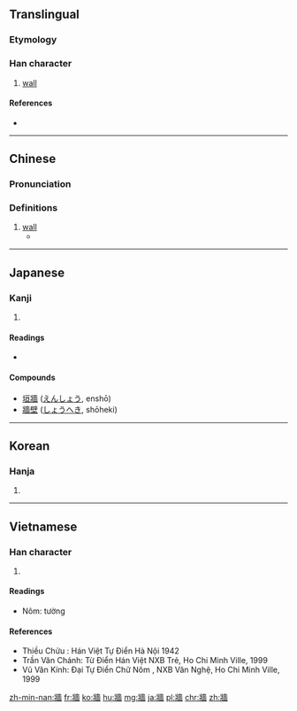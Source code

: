 {{also|墙|墻}}
==Translingual==

===Etymology===
{{Han compound|爿|嗇|c1=s|c2=p|t1=wood|ls=psc}}

===Han character===
{{Han char|rn=90|rad=爿|as=13|sn=17|four=2426<sub>1</sub>|canj=女一土人田 (VMGOW)}}

# [[wall]]

====References====
* {{Han ref|kx=0692.290|dkj=19806|dj=1105.200|hdz=42378.220|uh=7246|ud=29254|bh=C0F0|bd=49392}}

----
==Chinese==
{{zh-forms|s=墙}}

===Pronunciation===
{{zh-pron
|m=qiáng
|c=coeng4
|cat=n
}}

===Definitions===
{{zh-noun|mw=[[面]],[[堵]]}}

# [[wall]]
#* {{zh-usex|'''牆''' 上 有 張 地圖。|There is a map on the '''wall'''.}}

----

==Japanese==

===Kanji===
{{ja-kanji|grade=|rs=爿13}}

# {{defn|lang=ja|sort=爿13}}

====Readings====
* {{ja-readings|on=[[しょう]] (shō)|kun=[[かき]] (kaki)}}

====Compounds====
* [[垣牆]] ([[えんしょう]], enshō)
* [[牆壁]] ([[しょうへき]], shōheki)

----

==Korean==

===Hanja===
{{ko-hanja|hangeul=장|eumhun=|rv=jang|mr=chang|y=cang}}

# {{defn|lang=ko|sort=爿13}}

----
==Vietnamese==

===Han character===
{{vi-hantu|tường|rs=爿13}}

# {{defn|lang=vi|sort=爿13}}

====Readings====
* Nôm: tường

====References====
* Thiều Chửu : Hán Việt Tự Điển  Hà Nội 1942
* Trần Văn Chánh: Từ Điển Hán Việt NXB Trẻ, Ho Chi Minh Ville, 1999
* Vũ Văn Kính: Đại Tự Điển Chữ Nôm , NXB Văn Nghệ, Ho Chi Minh Ville, 1999

[[zh-min-nan:牆]]
[[fr:牆]]
[[ko:牆]]
[[hu:牆]]
[[mg:牆]]
[[ja:牆]]
[[pl:牆]]
[[chr:牆]]
[[zh:牆]]